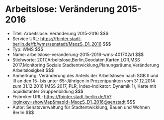 # Arbeitslose: Veränderung 2015-2016
- Titel: Arbeitslose: Veränderung 2015-2016 $$$
- Service URL: https://fbinter.stadt-berlin.de/fb/wms/senstadt/MsozS_D1_2016 $$$
- Typ: WMS $$$
- Name: arbeitslose-veranderung-2015-2016-wms-401702a1 $$$
- Stichworte: 2017,Arbeitslose,Berlin,Geodaten,Karten,LOR,MSS 2017,Monitoring Soziale Stadtentwicklung,Planungsräume,Veränderung Arbeitslosigkeit $$$
- Anmerkung: Veränderung des Anteils der Arbeitslosen nach SGB II und III an den 15- bis unter 65-Jährigen in Prozentpunkten vom 31.12.2014 zum 31.12.2016 (MSS 2017, PLR, Index-Indikator: Dynamik 1), Karte mit äquidistanter Gruppenbildung $$$
- Fisbroker URL: https://fbinter.stadt-berlin.de/fb?loginkey=showMap&mapId=MsozS_D1_2016@senstadt $$$
- Autor: Senatsverwaltung für Stadtentwicklung, Bauen und Wohnen Berlin $$$
